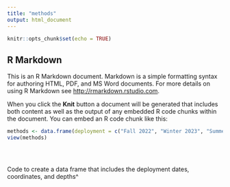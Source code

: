 ```yaml
---
title: "methods"
output: html_document
---
```


```r
knitr::opts_chunk$set(echo = TRUE)
```

## R Markdown

This is an R Markdown document. Markdown is a simple formatting syntax for authoring HTML, PDF, and MS Word documents. For more details on using R Markdown see <http://rmarkdown.rstudio.com>.

When you click the **Knit** button a document will be generated that includes both content as well as the output of any embedded R code chunks within the document. You can embed an R code chunk like this:


```r
methods <- data.frame(deployment = c("Fall 2022", "Winter 2023", "Summer 2023"),start = c("26 Sept", "1 Feb", "22 May"),end = c("3 Oct", "23 Mar", "21 Jul"), coordinates= c("35.11631N 120.79067W", "35.11340N 120.78890W", "35.14784N 120.842194W"), depth= c("50", "58", "56"))
view(methods)


  

```
Code to create a data frame that includes the deployment dates, coordinates, and depths^




